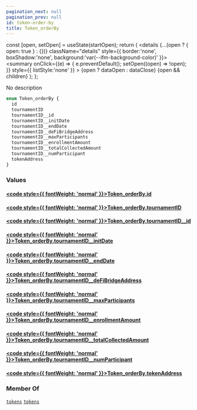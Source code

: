 ```yaml
---
pagination_next: null
pagination_prev: null
id: token-order-by
title: Token_orderBy
---
```









  const [open, setOpen] = useState(startOpen);
  return (
    <details {...(open ? { open: true } : {})} className="details" style={{ border:'none', boxShadow:'none', background:'var(--ifm-background-color)' }}>
      <summary
        onClick={(e) => {
          e.preventDefault();
          setOpen((open) => !open);
        }}
        style={{ listStyle:'none' }}
      >
      {open ? dataOpen : dataClose}
      </summary>
      {open && children}
    </details>
  );
};








No description


```graphql
enum Token_orderBy {
  id
  tournamentID
  tournamentID__id
  tournamentID__initDate
  tournamentID__endDate
  tournamentID__deFiBridgeAddress
  tournamentID__maxParticipants
  tournamentID__enrollmentAmount
  tournamentID__totalCollectedAmount
  tournamentID__numParticipant
  tokenAddress
}
```




### Values

#### [<code style={{ fontWeight: 'normal' }}>Token_orderBy.<b>id</b></code>](#)  
> 
> 
> 
> 

#### [<code style={{ fontWeight: 'normal' }}>Token_orderBy.<b>tournamentID</b></code>](#)  
> 
> 
> 
> 

#### [<code style={{ fontWeight: 'normal' }}>Token_orderBy.<b>tournamentID__id</b></code>](#)  
> 
> 
> 
> 

#### [<code style={{ fontWeight: 'normal' }}>Token_orderBy.<b>tournamentID__initDate</b></code>](#)  
> 
> 
> 
> 

#### [<code style={{ fontWeight: 'normal' }}>Token_orderBy.<b>tournamentID__endDate</b></code>](#)  
> 
> 
> 
> 

#### [<code style={{ fontWeight: 'normal' }}>Token_orderBy.<b>tournamentID__deFiBridgeAddress</b></code>](#)  
> 
> 
> 
> 

#### [<code style={{ fontWeight: 'normal' }}>Token_orderBy.<b>tournamentID__maxParticipants</b></code>](#)  
> 
> 
> 
> 

#### [<code style={{ fontWeight: 'normal' }}>Token_orderBy.<b>tournamentID__enrollmentAmount</b></code>](#)  
> 
> 
> 
> 

#### [<code style={{ fontWeight: 'normal' }}>Token_orderBy.<b>tournamentID__totalCollectedAmount</b></code>](#)  
> 
> 
> 
> 

#### [<code style={{ fontWeight: 'normal' }}>Token_orderBy.<b>tournamentID__numParticipant</b></code>](#)  
> 
> 
> 
> 

#### [<code style={{ fontWeight: 'normal' }}>Token_orderBy.<b>tokenAddress</b></code>](#)  
> 
> 
> 
> 



### Member Of

[`tokens`](/subgraph/queries/tokens)  <Badge class="badge badge--secondary" text="query"/><Bullet />[`tokens`](/subgraph/subscriptions/tokens)  <Badge class="badge badge--secondary" text="subscription"/>

